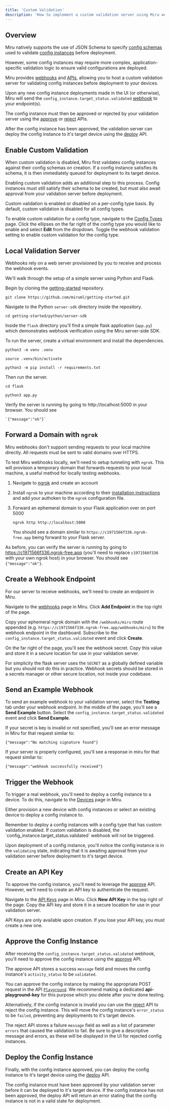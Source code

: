 ```yaml
---
title: 'Custom Validation'
description: 'How to implement a custom validation server using Miru webhooks and APIs.'
---
```


## Overview

Miru natively supports the use of JSON Schema to specify [config schemas](/docs/basics/vocabulary#config-schema) used to validate [config instances](/docs/basics/vocabulary#config-instance) before deployment. 

However, some config instances may require more complex, application-specific validation logic to ensure valid configurations are deployed.

Miru provides [webhooks](/webhooks-reference) and [APIs](/docs/api-reference), allowing you to host a custom validation server for validating config instances before deployment to your devices.

Upon any new config instance deployments made in the UI (or otherwise), Miru will send the `config_instance.target_status.validated` [webhook](/webhooks-reference/config-instances/target-status-validated) to your endpoint(s). 

The config instance must then be approved or rejected by your validation server using the [approve](/docs/api-reference/config-instances/approve) or [reject](/docs/api-reference/config-instances/reject) APIs. 

After the config instance has been approved, the validation server can deploy the config instance to it's target device using the [deploy](/docs/api-reference/config-instances/deploy) API.


## Enable Custom Validation
When custom validation is disabled, Miru first validates config instances against their config schemas on creation. If a config instance satisfies its schema, it is then immediately queued for deployment to its target device.

Enabling custom validation adds an additional step to this process. Config instances must still satisfy their schema to be created, but must also await approval from your validation server before deployment. 

Custom validation is enabled or disabled on a per-config type basis. By default, custom validation is disabled for all config types.

To enable custom validation for a config type, navigate to the [Config Types](https://configs.miruml.com/configs) page. Click the ellipses on the far right of the config type you would like to enable and select **Edit** from the dropdown. Toggle the webhook validation setting to enable custom validation for the config type.

## Local Validation Server
Webhooks rely on a web server provisioned by you to receive and process the webhook events.

We'll walk through the setup of a simple server using Python and Flask.

Begin by cloning the [getting-started](https://github.com/miruml/getting-started) repository.

```
git clone https://github.com/miruml/getting-started.git
```

Navigate to the Python `server-sdk` directory inside the repository.

```
cd getting-started/python/server-sdk
```

Inside the `flask` directory you'll find a simple flask application (`app.py`) which demonstrates webhook verification using the Miru server-side SDK.

To run the server, create a virtual environment and install the dependencies.

```
python3 -m venv .venv
```
```
source .venv/bin/activate
```
```
python3 -m pip install -r requirements.txt
```

Then run the server.

```
cd flask
```
```
python3 app.py
```

Verify the server is running by going to http://localhost:5000 in your browser. You should see 

    `{"message":"ok"}`
 

## Forward a Domain with `ngrok`

Miru webhooks don't support sending requests to your local machine directly. All requests must be sent to valid domains over HTTPS. 

To test Miru webhooks locally, we'll need to setup tunneling with `ngrok`. This will provision a temporary domain that forwards requests to your local machine, a useful method for locally testing webhooks.

1. Navigate to [ngrok](https://ngrok.com/) and create an account

1. Install `ngrok` to your machine according to their [installation instructions](https://dashboard.ngrok.com/get-started/setup/linux) and add your authoken to the `ngrok` configuration file.

1. Forward an ephemeral domain to your Flask application over on port 5000

    ```
    ngrok http http://localhost:5000
    ```

    You should see a domain similar to `https://c1971566f336.ngrok-free.app` being forward to your Flask server.

As before, you can verify the server is running by going to https://c1971566f336.ngrok-free.app (you'll need to replace `c1971566f336` with your own ngrok host) in your browser. You should see `{"message":"ok"}`.

## Create a Webhook Endpoint

For our server to receive webhooks, we'll need to create an endpoint in Miru.

Navigate to the [webhooks](https://configs.miruml.com/settings/webhooks) page in Miru. Click **Add Endpoint** in the top right of the page.

Copy your ephemeral ngrok domain with the `/webhooks/miru` route appended (e.g. `https://c1971566f336.ngrok-free.app/webhooks/miru`) to the webhook endpoint in the dashboard. Subscribe to the `config_instance.target_status.validated` event and click **Create**.

On the far right of the page, you'll see the webhook secret. Copy this value and store it in a secure location for use in your validation server. 

For simplicity the flask server uses the `SECRET` as a globally defined variable but you should not do this in practice. Webhook secrets should be stored in a secrets manager or other secure location, not inside your codebase.

## Send an Example Webhook
To send an example webhook to your validation server, select the **Testing** tab under your webhook endpoint. In the middle of the page, you'll see a **Send Example** button. Select the `config_instance.target_status.validated` event and click **Send Example**.

If your secret is key is invalid or not specified, you'll see an error message in Miru for that request similar to:

```
{"message":"No matching signature found"}
```

If your server is properly configured, you'll see a response in miru for that request similar to:

```
{"message":"webhook successfully received"}
```

## Trigger the Webhook
To trigger a real webhook, you'll need to deploy a config instance to a device. To do this, navigate to the [Devices](https://configs.miruml.com/devices) page in Miru.

Either provision a new device with config instances or select an existing device to deploy a config instance to.

<Warning>
    Remember to deploy a config instances with a config type that has custom validation enabled. If custom validation is disabled, the `config_instance.target_status.validated` webhook will not be triggered.
</Warning>

Upon deployment of a config instance, you'll notice the config instance is in the `validating` state, indicating that it is awaiting approval from your validation server before deployment to it's target device.


## Create an API Key

To approve the config instance, you'll need to leverage the [approve](/docs/api-reference/config-instances/approve) API. However, we'll need to create an API key to authenticate the request.

Navigate to the [API Keys](https://configs.miruml.com/settings/api-keys) page in Miru. Click **New API Key** in the top right of the page. Copy the API key and store it in a secure location for use in your validation server.

<Warning>
    API Keys are only available upon creation. If you lose your API key, you must create a new one.
</Warning>

## Approve the Config Instance

After receiving the `config_instance.target_status.validated` webhook, you'll need to approve the config instance using the [approve](/docs/api-reference/config-instances/approve) API.

The approve API stores a success `message` field and moves the config instance's `activity_status` to be `validated`.

You can approve the config instance by making the appropriate POST request in the API [`Playground`](/docs/api-reference/config-instances/approve?playground=open). We recommend making a dedicated **api-playground-key** for this purpose which you delete after you're done testing.

Alternatively, if the config instance is invalid you can use the [reject](/docs/api-reference/config-instances/reject) API to reject the config instance. This will move the config instance's `error_status` to be `failed`, preventing any deployments to it's target device.

The reject API stores a failure `message` field as well as a list of parameter `errors` that caused the validation to fail. Be sure to give a descriptive message and errors, as these will be displayed in the UI for rejected config instances.


## Deploy the Config Instance

Finally, with the config instance approved, you can deploy the config instance to it's target device using the [deploy](/docs/api-reference/config-instances/deploy) API.

The config instance must have been approved by your validation server before it can be deployed to it's target device. If the config instance has not been approved, the deploy API will return an error stating that the config instance is not in a valid state for deployment.
